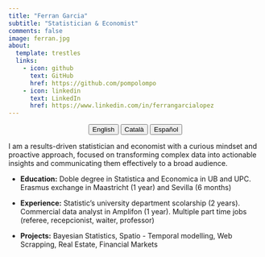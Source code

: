 ```yaml
---
title: "Ferran Garcia"
subtitle: "Statistician & Economist"
comments: false
image: ferran.jpg
about:
  template: trestles
  links:
    - icon: github
      text: GitHub
      href: https://github.com/pompolompo
    - icon: linkedin
      text: LinkedIn
      href: https://www.linkedin.com/in/ferrangarcialopez
---
```

<center>

::: {.btn-group role="group" aria-label="About"}

<a href="about-en.html"> <button type="button" class="btn btn-primary me-md-2 btn-sm">English</button></a> <a href="about-ca.html"> <button type="button" class="btn btn-primary me-md-2 btn-sm">Català</button></a> <a href="about-es.html"> <button type="button" class="btn btn-primary me-md-2 btn-sm">Español</button></a>
:::

</center>

I am a results-driven statistician and economist with a curious mindset and proactive approach, focused on transforming complex data into actionable insights and communicating them effectively to a broad audience.
 
- **Education:** Doble degree in Statistica and Economica in UB and UPC. Erasmus exchange in Maastricht (1 year) and Sevilla (6 months)

- **Experience:** Statistic's university department scolarship (2 years). Commercial data analyst in Amplifon (1 year). Multiple part time jobs (referee, recepcionist, waiter, professor)

- **Projects:** Bayesian Statistics, Spatio - Temporal modelling, Web Scrapping, Real Estate, Financial Markets
